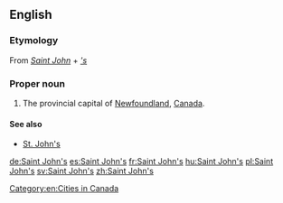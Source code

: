 ==English==

===Etymology===
From ''[[Saint John]]'' + ''[['s]]''

===Proper noun===
{{wiki|St. John's, Newfoundland and Labrador}}
{{en-proper noun|head=[[Saint]] [[John]][['s|’s]]}}

# The provincial capital of [[Newfoundland]], [[Canada]].

====See also====
* [[St. John's]]

[[Category:en:Cities in Canada]]

[[de:Saint John's]]
[[es:Saint John's]]
[[fr:Saint John's]]
[[hu:Saint John's]]
[[pl:Saint John's]]
[[sv:Saint John's]]
[[zh:Saint John's]]